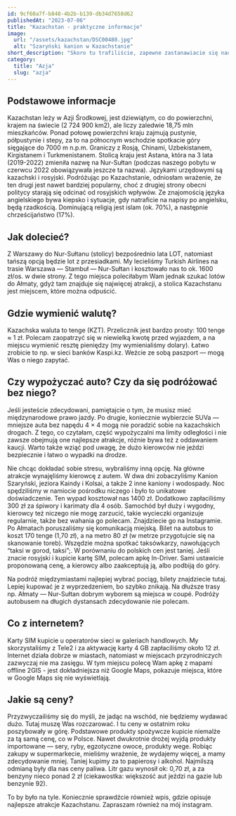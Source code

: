 ```yaml
---
id: 9cf60a7f-b848-4b2b-b139-db34d7658d62
publishedAt: "2023-07-06"
title: "Kazachstan - praktyczne informacje"
image:
  url: "/assets/kazachstan/DSC00480.jpg"
  alt: "Szaryński kanion w Kazachstanie"
short_description: "Skoro tu trafiliście, zapewne zastanawiacie się nad wyjazdem do Kazachstanu. A może jesteście już zdecydowani i szukacie konkretnych informacji? Jak przemieszczać się po Kazachstanie? Czy wypożyczać auto? Jak jest z internetem? Odpowiedzi na te i jeszcze inne pytania znajdziecie w tym wpisie."
category:
  title: "Azja"
  slug: "azja"
---
```


## Podstawowe informacje

Kazachstan leży w Azji Środkowej, jest dziewiątym, co do powierzchni, krajem na świecie (2 724 900 km2), ale liczy zaledwie 18,75 mln mieszkańców. Ponad połowę powierzchni kraju zajmują pustynie, półpustynie i stepy, za to na północnym wschodzie spotkacie góry sięgające do 7000 m n.p.m. Graniczy z Rosją, Chinami, Uzbekistanem, Kirgistanem i Turkmenistanem. Stolicą kraju jest Astana, która na 3 lata (2019-2022) zmieniła nazwę na Nur-Sułtan (podczas naszego pobytu w czerwcu 2022 obowiązywała jeszcze ta nazwa).
Językami urzędowymi są kazachski i rosyjski. Podróżując po Kazachstanie, odniosłam wrażenie, że ten drugi jest nawet bardziej popularny, choć z drugiej strony obecni politycy starają się odcinać od rosyjskich wpływów. Ze znajomością języka angielskiego bywa kiepsko i sytuacje, gdy natraficie na napisy po angielsku, będą rzadkością. Dominującą religią jest islam (ok. 70%), a następnie chrześcijaństwo (17%).

## Jak dolecieć?

Z Warszawy do Nur-Sułtanu (stolicy) bezpośrednio lata LOT, natomiast tańszą opcją będzie lot z przesiadkami. My lecieliśmy Turkish Airlines na trasie Warszawa — Stambuł — Nur-Sułtan i kosztowało nas to ok. 1600 zł/os. w dwie strony. Z tego miejsca poleciłabym Wam jednak szukać lotów do Ałmaty, gdyż tam znajduje się najwięcej atrakcji, a stolica Kazachstanu jest miejscem, które można odpuścić.

## Gdzie wymienić walutę?

Kazachska waluta to tenge (KZT). Przelicznik jest bardzo prosty: 100 tenge ≈ 1 zł. Polecam zaopatrzyć się w niewielką kwotę przed wyjazdem, a na miejscu wymienić resztę pieniędzy (my wymienialiśmy dolary). Łatwo zrobicie to np. w sieci banków Kaspi.kz. Weźcie ze sobą paszport — mogą Was o niego zapytać.

## Czy wypożyczać auto? Czy da się podróżować bez niego?

Jeśli jesteście zdecydowani, pamiętajcie o tym, że musisz mieć międzynarodowe prawo jazdy. Po drugie, koniecznie wybierzcie SUVa — mniejsze auta bez napędu 4 × 4 mogą nie poradzić sobie na kazachskich drogach. Z tego, co czytałam, część wypożyczalni ma limity odległości i nie zawsze obejmują one najlepsze atrakcje, różnie bywa też z oddawaniem kaucji. Warto także wziąć pod uwagę, że dużo kierowców nie jeździ bezpiecznie i łatwo o wypadki na drodze.

Nie chcąc dokładać sobie stresu, wybraliśmy inną opcję. Na główne atrakcje wynajęliśmy kierowcę z autem. W dwa dni zobaczyliśmy Kanion Szaryński, jeziora Kaindy i Kolsai, a także 2 inne kaniony i wodospady. Noc spędziliśmy w namiocie pośrodku niczego i było to unikatowe doświadczenie. Ten wypad kosztował nas 1400 zł. Dodatkowo zapłaciliśmy 300 zł za śpiwory i karimaty dla 4 osób. Samochód był duży i wygodny, kierowcy też niczego nie mogę zarzucić, takie wycieczki organizuje regularnie, także bez wahania go polecam. Znajdziecie go na Instagramie. Po Ałmatach poruszaliśmy się komunikacją miejską. Bilet na autobus to koszt 170 tenge (1,70 zł), a na metro 80 zł (w metrze przygotujcie się na skanowanie toreb). Wszędzie można spotkać taksówkarzy, nawołujących “taksi w gorod, taksi”;. W porównaniu do polskich cen jest taniej. Jeśli znacie rosyjski i kupicie kartę SIM, polecam apkę In-Driver. Sami ustawicie proponowaną cenę, a kierowcy albo zaakceptują ją, albo podbiją do góry.

Na podróż międzymiastami najlepiej wybrać pociąg, bilety znajdziecie tutaj. Lepiej kupować je z wyprzedzeniem, bo szybko znikają. Na dłuższe trasy np. Ałmaty — Nur-Sułtan dobrym wyborem są miejsca w coupé. Podróży autobusem na długich dystansach zdecydowanie nie polecam.

## Co z internetem?

Karty SIM kupicie u operatorów sieci w galeriach handlowych. My skorzystaliśmy z Tele2 i za aktywację karty 4 GB zapłaciliśmy około 12 zł. Internet działa dobrze w miastach, natomiast w miejscach przyrodniczych zazwyczaj nie ma zasięgu. W tym miejscu polecę Wam apkę z mapami offline 2GIS - jest dokładniejsza niż Google Maps, pokazuje miejsca, które w Google Maps się nie wyświetlają.

## Jakie są ceny?

Przyzwyczailiśmy się do myśli, że jadąc na wschód, nie będziemy wydawać dużo. Tutaj muszę Was rozczarować. I tu ceny w ostatnim roku poszybowały w górę. Podstawowe produkty spożywcze kupicie niemalże za tą samą cenę, co w Polsce. Nawet dwukrotnie drożej wyjdą produkty importowane — sery, ryby, egzotyczne owoce, produkty wege. Robiąc zakupy w supermarkecie, mieliśmy wrażenie, że wydajemy więcej, a mamy zdecydowanie mniej. Taniej kupimy za to papierosy i alkohol. Najmilszą odmianą były dla nas ceny paliwa. Litr gazu wynosił ok: 0,70 zł, a za benzyny nieco ponad 2 zł (ciekawostka: większość aut jeździ na gazie lub benzynie 92).

To by było na tyle. Koniecznie sprawdźcie również wpis, gdzie opisuje najlepsze atrakcje
Kazachstanu. Zapraszam również na mój instagram.
